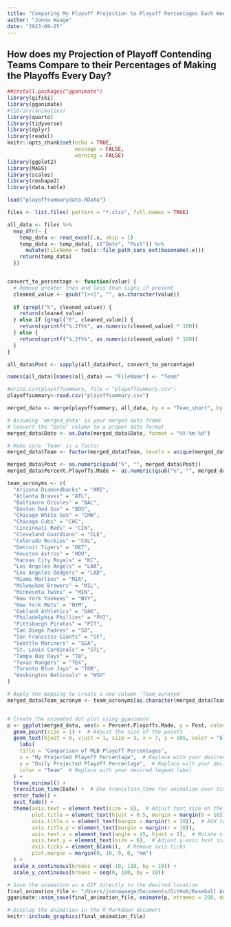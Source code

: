 ```yaml
---
title: "Comparing My Playoff Projection to Playoff Percentages Each Week"
author: "Jonna Waage"
date: "2023-09-25"
---
```


## How does my Projection of Playoff Contending Teams Compare to their Percentages of Making the Playoffs Every Day?

```r
##install.packages("gganimate")
library(gifski)
library(gganimate)
#library(animation)
library(quarto)
library(tidyverse)
library(dplyr)
library(readxl)
knitr::opts_chunk$set(echo = TRUE,
                      message = FALSE,
                      warning = FALSE)
library(ggplot2)
library(MASS)
library(scales)
library(reshape2)
library(data.table)
```

```r
load("playoffsummarydata.RData")

files <- list.files( pattern = "*.xlsx", full.names = TRUE)

all_data <- files %>%
  map_dfr(~ {
    temp_data <- read_excel(.x, skip = 1)
    temp_data <- temp_data[, c("Date", "Post")] %>%
      mutate(FileName = tools::file_path_sans_ext(basename(.x)))
    return(temp_data)
  })


convert_to_percentage <- function(value) {
  # Remove greater than and less than signs if present
  cleaned_value <- gsub("[><]", "", as.character(value))
  
  if (grepl("%", cleaned_value)) {
    return(cleaned_value)
  } else if (grepl("E", cleaned_value)) {
    return(sprintf("%.2f%%", as.numeric(cleaned_value) * 100))
  } else {
    return(sprintf("%.2f%%", as.numeric(cleaned_value) * 100))
  }
}

all_data$Post <- sapply(all_data$Post, convert_to_percentage)

names(all_data)[names(all_data) == "FileName"] <- "Team"

#write.csv(playoffsummary, file = "playoffsummary.csv")
playoffsummary<-read.csv("playoffsummary.csv")

merged_data <- merge(playoffsummary, all_data, by.x = "Team_short", by.y = "Team")

# Assuming 'merged_data' is your merged data frame
# Convert the "Date" column to a proper date format
merged_data$Date <- as.Date(merged_data$Date, format = "%Y-%m-%d")

# Make sure 'Team' is a factor
merged_data$Team <- factor(merged_data$Team, levels = unique(merged_data$Team))

merged_data$Post <- as.numeric(gsub("%", "", merged_data$Post))
merged_data$Percent.Playoffs.Made <- as.numeric(gsub("%", "", merged_data$Percent.Playoffs.Made))

team_acronyms <- c(
  "Arizona Diamondbacks" = "ARI",
  "Atlanta Braves" = "ATL",
  "Baltimore Orioles" = "BAL",
  "Boston Red Sox" = "BOS",
  "Chicago White Sox" = "CHW",
  "Chicago Cubs" = "CHC",
  "Cincinnati Reds" = "CIN",
  "Cleveland Guardians" = "CLE",
  "Colorado Rockies" = "COL",
  "Detroit Tigers" = "DET",
  "Houston Astros" = "HOU",
  "Kansas City Royals" = "KC",
  "Los Angeles Angels" = "LAA",
  "Los Angeles Dodgers" = "LAD",
  "Miami Marlins" = "MIA",
  "Milwaukee Brewers" = "MIL",
  "Minnesota Twins" = "MIN",
  "New York Yankees" = "NYY",
  "New York Mets" = "NYM",
  "Oakland Athletics" = "OAK",
  "Philadelphia Phillies" = "PHI",
  "Pittsburgh Pirates" = "PIT",
  "San Diego Padres" = "SD",
  "San Francisco Giants" = "SF",
  "Seattle Mariners" = "SEA",
  "St. Louis Cardinals" = "STL",
  "Tampa Bay Rays" = "TB",
  "Texas Rangers" = "TEX",
  "Toronto Blue Jays" = "TOR",
  "Washington Nationals" = "WSH"
)

# Apply the mapping to create a new column 'Team_acronym'
merged_data$Team_acronym <- team_acronyms[as.character(merged_data$Team)]


# Create the animated dot plot using gganimate
p <- ggplot(merged_data, aes(x = Percent.Playoffs.Made, y = Post, color = Team_acronym, label = as.character(Date))) +
  geom_point(size = 1) +  # Adjust the size of the points
  geom_text(hjust = 0, vjust = 1, size = 3, x = 7, y = 105, color = "black") +
    labs(
    title = "Comparison of MLB Playoff Percentages",
    x = "My Projected Playoff Percentage",  # Replace with your desired x-axis label
    y = "Daily Projected Playoff Percentage",  # Replace with your desired y-axis label
    color = "Team"  # Replace with your desired legend label
  ) +
  theme_minimal() +
  transition_time(Date) +  # Use transition_time for animation over time
  enter_fade() +
  exit_fade() +
  theme(axis.text = element_text(size = 6),  # Adjust text size on the axes
        plot.title = element_text(hjust = 0.5, margin = margin(b = 10)),  # Center the title
        axis.title.x = element_text(margin = margin(t = 10)),  # Add top margin to x-axis title
        axis.title.y = element_text(margin = margin(r = 10)),
        axis.text.x = element_text(angle = 45, hjust = 1),  # Rotate x-axis labels
        axis.text.y = element_text(size = 6),  # Adjust y-axis text size
        axis.ticks = element_blank(),  # Remove axis ticks
        plot.margin = margin(0, 10, 0, 0, "mm")
  ) +
  scale_x_continuous(breaks = seq(-10, 110, by = 10)) +
  scale_y_continuous(breaks = seq(0, 100, by = 10)) 

# Save the animation as a GIF directly to the desired location
final_animation_file <- "/Users/jonnawaage/Documents/GitHub/Baseball Analysis/docs/posts/Playoff Analysis/mlb_playoff_animation.gif"
gganimate::anim_save(final_animation_file, animate(p, nframes = 200, duration = 25, end_pause = 15), renderer = gifski_renderer)

# Display the animation in the R Markdown document
knitr::include_graphics(final_animation_file)

```
